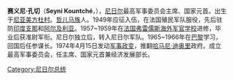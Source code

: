 {{Infobox Officeholder
| name                 = 赛义尼·孔切
| image                = [[File:Seyni_Kountche_1983.jpg|220px]]
| order                = 
| office               = [[尼日尔总统|最高军事委员会主席]]
| primeminister        = 
| vicepresident        = 
| term_start           = 1974年4月17日
| term_end             = 1987年11月10日
| predecessor          = [[哈马尼·迪奥里|哈马尼·迪奥里]]
| successor            = [[阿里·賽義布|阿里·賽義布]]
| birth_date           ={{birth date|1931|7|1|mf=y}}
| birth_place          = [[法属西非|法属西非]][[尼日尔|尼日尔]][[方杜村|方杜村]]
| death_date           ={{death date and age|1987|11|10|1931|7|1}}
| death_place          =[[法国|法国]][[巴黎|巴黎]]
| spouse               = 
| party                =
}}
'''赛义尼·孔切'''（'''Seyni Kountché'''，{{bd|1931年|7月1日|1987年|11月10日|}}），[[尼日尔|尼日尔]]最高军事委员会主席、国家元首。出生于[[尼亚美|尼亚美]][[方杜村|方杜村]]。[[哲儿马族|哲儿马族]]人。1949年应征入伍，在法国殖民军队服役，先后驻防[[印度支那|印度支那]]和[[阿尔及利亚|阿尔及利亚]]。1957~1959年在[[法国|法国]][[弗雷儒斯海外军官学校|弗雷儒斯海外军官学校]]进修，毕业后获准尉军衔。尼日尔独立后，转入尼日尔军队。1965~1966年在[[巴黎|巴黎]]学习，回国后任参谋长。1974年4月15日发动[[军事政变|军事政变]]，推翻[[哈马尼·迪奥里|哈马尼·迪奥里]]政府。成立最高军事委员会，任主席、国家元首兼经济发展部长。

{{尼日國家元首}}
{{Authority control}}

[[Category:尼日尔总统|Category:尼日尔总统]]